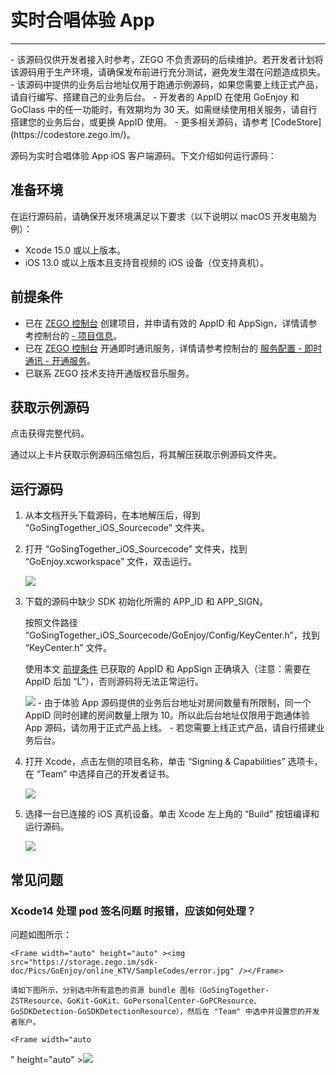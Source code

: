 # 实时合唱体验 App

- - -


<Warning title="注意">
- 该源码仅供开发者接入时参考，ZEGO 不负责源码的后续维护。若开发者计划将该源码用于生产环境，请确保发布前进行充分测试，避免发生潜在问题造成损失。
- 该源码中提供的业务后台地址仅用于跑通示例源码，如果您需要上线正式产品，请自行编写、搭建自己的业务后台。
- 开发者的 AppID 在使用 GoEnjoy 和 GoClass 中的任一功能时，有效期均为 30 天。如需继续使用相关服务，请自行搭建您的业务后台，或更换 AppID 使用。
- 更多相关源码，请参考 [CodeStore](https://codestore.zego.im/)。
</Warning>

源码为实时合唱体验 App iOS 客户端源码。下文介绍如何运行源码：

## 准备环境

在运行源码前，请确保开发环境满足以下要求（以下说明以 macOS 开发电脑为例）：

- Xcode 15.0 或以上版本。
- iOS 13.0 或以上版本且支持音视频的 iOS 设备（仅支持真机）。

## 前提条件

- 已在 [ZEGO 控制台](https://console.zego.im) 创建项目，并申请有效的 AppID 和 AppSign，详情请参考控制台的 [- 项目信息](https://doc-zh.zego.im/article/12107)。
- 已在 [ZEGO 控制台](https://console.zego.im) 开通即时通讯服务，详情请参考控制台的 [服务配置 - 即时通讯 - 开通服务](https://doc-zh.zego.im/article/14994)。
- 已联系 ZEGO 技术支持开通版权音乐服务。

## 获取示例源码

<Card title="示例源码" href="https://codestore.zego.im/project/16" target="_blank">点击获得完整代码。</Card>

通过以上卡片获取示例源码压缩包后，将其解压获取示例源码文件夹。

## 运行源码

1. 从本文档开头下载源码，在本地解压后，得到 “GoSingTogether_iOS_Sourcecode” 文件夹。
   
2. 打开 “GoSingTogether_iOS_Sourcecode” 文件夹，找到 “GoEnjoy.xcworkspace” 文件，双击运行。  

    <Frame width="512" height="auto" ><img src="https://storage.zego.im/sdk-doc/Pics/GoEnjoy/online_KTV/SampleCodes/GoChat_xcworkspace_iOS.jpg" /></Frame>

3. 下载的源码中缺少 SDK 初始化所需的 APP_ID 和 APP_SIGN。

    按照文件路径 “GoSingTogether_iOS_Sourcecode/GoEnjoy/Config/KeyCenter.h”，找到 “KeyCenter.h” 文件。

    使用本文 [前提条件](./Real%20Time%20Chorus.mdx#前提条件) 已获取的 AppID 和 AppSign 正确填入（注意：需要在 AppID 后加 “L”），否则源码将无法正常运行。

    <Frame width="512" height="auto" ><img src="https://storage.zego.im/sdk-doc/Pics/GoEnjoy/online_KTV/SampleCodes/keycenter.jpg" /></Frame>

    <Warning title="注意">
     - 由于体验 App 源码提供的业务后台地址对房间数量有所限制，同一个 AppID 同时创建的房间数量上限为 10。所以此后台地址仅限用于跑通体验 App 源码，请勿用于正式产品上线。
     - 若您需要上线正式产品，请自行搭建业务后台。
    </Warning>

4. 打开 Xcode，点击左侧的项目名称，单击 “Signing & Capabilities” 选项卡，在 “Team” 中选择自己的开发者证书。  
    <Frame width="512" height="auto" ><img src="https://storage.zego.im/sdk-doc/Pics/GoEnjoy/online_KTV/SampleCodes/Signing_Capabilities_iOS.jpg" /></Frame>

5. 选择一台已连接的 iOS 真机设备。单击 Xcode 左上角的 “Build” 按钮编译和运行源码。  
    <Frame width="512" height="auto" ><img src="https://storage.zego.im/sdk-doc/Pics/GoEnjoy/online_KTV/SampleCodes/demo_build_iOS.jpg" /></Frame>

## 常见问题

### Xcode14 处理 **pod 签名问题** 时报错，应该如何处理？
    
   问题如图所示：

    <Frame width="auto" height="auto" ><img src="https://storage.zego.im/sdk-doc/Pics/GoEnjoy/online_KTV/SampleCodes/error.jpg" /></Frame>

    请如下图所示，分别选中所有蓝色的资源 bundle 图标（GoSingTogether-ZSTResource、GoKit-GoKit、GoPersonalCenter-GoPCResource、GoSDKDetection-GoSDKDetectionResource），然后在 "Team" 中选中并设置您的开发者账户。

    <Frame width="auto
" height="auto" ><img src="https://storage.zego.im/sdk-doc/Pics/GoEnjoy/online_KTV/SampleCodes/code_sign.jpg" /></Frame>
